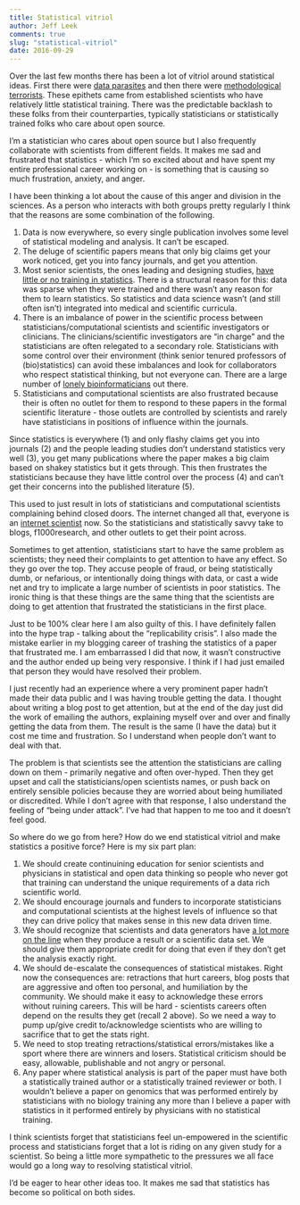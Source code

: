 ```yaml
---
title: Statistical vitriol
author: Jeff Leek
comments: true
slug: "statistical-vitriol"
date: 2016-09-29
---
```


Over the last few months there has been a lot of vitriol around statistical ideas. First there were [data parasites](http://www.nejm.org/doi/full/10.1056/NEJMe1516564) and then there were [methodological terrorists](https://www.dropbox.com/s/9zubbn9fyi1xjcu/Fiske%20presidential%20guest%20column_APS%20Observer_copy-edited.pdf). These epithets came from established scientists who have relatively little statistical training. There was the predictable backlash to these folks from their counterparties, typically statisticians or statistically trained folks who care about open source. 

I'm a statistician who cares about open source but I also frequently collaborate with scientists from different fields. It makes me sad and frustrated that statistics - which I'm so excited about and have spent my entire professional career working on - is something that is causing so much frustration, anxiety, and anger. 

I have been thinking a lot about the cause of this anger and division in the sciences. As a person who interacts with both groups pretty regularly I think that the reasons are some combination of the following. 

1.  Data is now everywhere, so every single publication involves some level of statistical modeling and analysis. It can't be escaped. 
2. The deluge of scientific papers means that only big claims get your work noticed, get you into fancy journals, and get you attention. 
3. Most senior scientists, the ones leading and designing studies, [have little or no training in statistics](http://simplystatistics.org/2012/04/27/people-in-positions-of-power-that-dont-understand/). There is a structural reason for this: data was sparse when they were trained and there wasn't any reason for them to learn statistics. So statistics and data science wasn't (and still often isn't) integrated into medical and scientific curricula. 
4. There is an imbalance of power in the scientific process between statisticians/computational scientists and scientific investigators or clinicians. The clinicians/scientific investigators are "in charge" and the statisticians are often relegated to a secondary role. Statisticians with some control over their environment (think senior tenured professors of (bio)statistics) can avoid these imbalances and look for collaborators who respect statistical thinking, but not everyone can. There are a large number of [lonely bioinformaticians](http://www.opiniomics.org/a-guide-for-the-lonely-bioinformatician/) out there. 
5. Statisticians and computational scientists are also  frustrated because their is often no outlet for them to respond to these papers in the formal scientific literature - those outlets are controlled by scientists and rarely have statisticians in positions of influence within the journals. 


Since statistics is everywhere (1) and only flashy claims get you into journals (2) and the people leading studies don't understand statistics very well (3), you get many publications where the paper makes a big claim based on shakey statistics but it gets through. This then frustrates the statisticians because they have little control over the process (4) and can't get their concerns into the published literature (5). 

This used to just result in lots of statisticians and computational scientists complaining behind closed doors. The internet changed all that, everyone is an [internet scientist](http://simplystatistics.org/2015/11/16/so-you-are-getting-crushed-on-the-internet-the-new-normal-for-academics/) now. So the statisticians and statistically savvy take to blogs, f1000research, and other outlets to get their point across. 

Sometimes to get attention, statisticians start to have the same problem as scientists; they need their complaints to get attention to have any effect. So they go over the top. They accuse people of fraud, or being statistically dumb, or nefarious, or intentionally doing things with data, or cast a wide net and try to implicate a large number of scientists in poor statistics. The ironic thing is that these things are the same thing that the scientists are doing to get attention that frustrated the statisticians in the first place. 

Just to be 100% clear here I am also guilty of this. I have definitely fallen into the hype trap - talking about the "replicability crisis". I also made the mistake earlier in my blogging career of trashing the statistics of a paper that frustrated me. I am embarrassed I did that now, it wasn't constructive and the author ended up being very responsive. I think if I had just emailed that person they would have resolved their problem. 

I just recently had an experience where a very prominent paper hadn't made their data public and I was having trouble getting the data. I thought about writing a blog post to get attention, but at the end of the day just did the work of emailing the authors, explaining myself over and over and finally getting the data from them. The result is the same (I have the data) but it cost me time and frustration. So I understand when people don't want to deal with that. 

The problem is that scientists see the attention the statisticians are calling down on them - primarily negative and often over-hyped. Then they get upset and call the statisticians/open scientists names, or push back on entirely sensible policies because they are worried about being humiliated or discredited. While I don't agree with that response, I also understand the feeling of "being under attack". I've had that happen to me too and it doesn't feel good. 

So where do we go from here? How do we end statistical vitriol and make statistics a positive force? Here is my six part plan:

1. We should create continuining education for senior scientists and physicians in statistical and open data thinking so people who never got that training can understand the unique requirements of a data rich scientific world. 
2. We should encourage journals and funders to incorporate statisticians and computational scientists at the highest levels of influence so that they can drive policy that makes sense in this new data driven time. 
3. We should recognize that scientists and data generators have [a lot more on the line](http://simplystatistics.org/2016/01/25/on-research-parasites-and-internet-mobs-lets-try-to-solve-the-real-problem/) when they produce a result or a scientific data set. We should give them appropriate credit for doing that even if they don't get the analysis exactly right. 
4. We should de-escalate the consequences of statistical mistakes. Right now the consequences are: retractions that hurt careers, blog posts that are aggressive and often too personal, and humiliation by the community. We should make it easy to acknowledge these errors without ruining careers. This will be hard - scientists careers often depend on the results they get (recall 2 above). So we need a way to pump up/give credit to/acknowledge scientists who are willing to sacrifice that to get the stats right. 
5. We need to stop treating retractions/statistical errors/mistakes like a sport where there are winners and losers. Statistical criticism should be easy, allowable, publishable and not angry or personal. 
6. Any paper where statistical analysis is part of the paper must have both a statistically trained author or a statistically trained reviewer or both. I wouldn't believe a paper on genomics that was performed entirely by statisticians with no biology training any more than I believe a paper with statistics in it performed entirely by physicians with no statistical training. 

I think scientists forget that statisticians feel un-empowered in the scientific process and statisticians forget that a lot is riding on any given study for a scientist. So being a little more sympathetic to the pressures we all face would go a long way to resolving statistical vitriol. 

I'd be eager to hear other ideas too. It makes me sad that statistics has become so political on both sides.  
